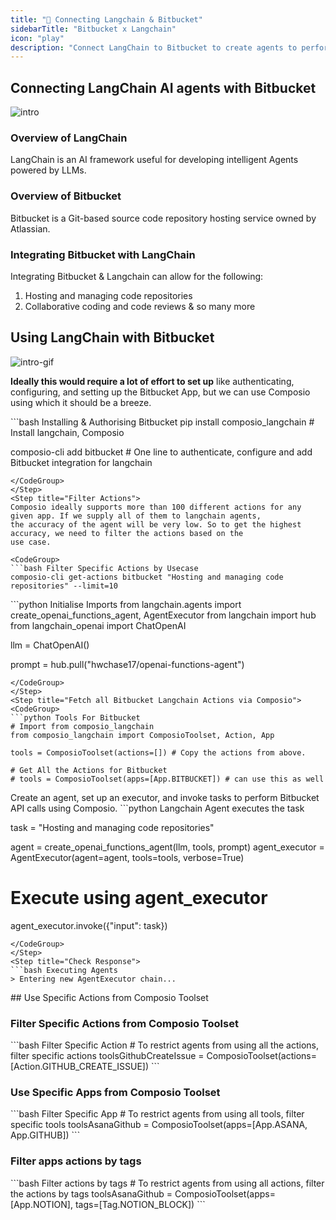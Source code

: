 ```yaml
---
title: "🚀 Connecting Langchain & Bitbucket"
sidebarTitle: "Bitbucket x Langchain"
icon: "play"
description: "Connect LangChain to Bitbucket to create agents to perform tasks using natural language"
---
```


## Connecting LangChain AI agents with Bitbucket
![intro](/media/intro.jpg)

### Overview of LangChain

LangChain is an AI framework useful for developing intelligent Agents powered by LLMs.

### Overview of Bitbucket

Bitbucket is a Git-based source code repository hosting service owned by Atlassian.

### Integrating Bitbucket with LangChain

Integrating Bitbucket & Langchain can allow for the following:

1. Hosting and managing code repositories
2. Collaborative coding and code reviews
& so many more

## Using LangChain with Bitbucket
![intro-gif](/media/intro.gif)
<Steps>
<Step title="Setting Up the Environment">

**Ideally this would require a lot of effort to set up** like authenticating, configuring, and setting up the Bitbucket App, but we can use Composio using which it should be a breeze.

<CodeGroup>
```bash Installing & Authorising Bitbucket
pip install composio_langchain # Install langchain, Composio 

composio-cli add bitbucket # One line to authenticate, configure and add Bitbucket integration for langchain
```
</CodeGroup>
</Step>
<Step title="Filter Actions">
Composio ideally supports more than 100 different actions for any given app. If we supply all of them to langchain agents, 
the accuracy of the agent will be very low. So to get the highest accuracy, we need to filter the actions based on the 
use case.

<CodeGroup>
```bash Filter Specific Actions by Usecase
composio-cli get-actions bitbucket "Hosting and managing code repositories" --limit=10
```
</CodeGroup>

</Step>
<Step title="Import Base Packages">

<CodeGroup>
```python Initialise Imports
from langchain.agents import create_openai_functions_agent, AgentExecutor
from langchain import hub
from langchain_openai import ChatOpenAI


llm = ChatOpenAI()

prompt = hub.pull("hwchase17/openai-functions-agent")
```
</CodeGroup>
</Step>
<Step title="Fetch all Bitbucket Langchain Actions via Composio">
<CodeGroup>
```python Tools For Bitbucket
# Import from composio_langchain
from composio_langchain import ComposioToolset, Action, App

tools = ComposioToolset(actions=[]) # Copy the actions from above. 

# Get All the Actions for Bitbucket
# tools = ComposioToolset(apps=[App.BITBUCKET]) # can use this as well
```
</CodeGroup>
</Step>
<Step title="Execute the Agent">
Create an agent, set up an executor, and invoke tasks to perform Bitbucket API calls using Composio. 
<CodeGroup>
```python Langchain Agent executes the task

task = "Hosting and managing code repositories"

agent = create_openai_functions_agent(llm, tools, prompt)
agent_executor = AgentExecutor(agent=agent, tools=tools, verbose=True)

# Execute using agent_executor
agent_executor.invoke({"input": task})
```
</CodeGroup>
</Step>
<Step title="Check Response">
```bash Executing Agents
> Entering new AgentExecutor chain...
```
</Step>
</Steps>
## Use Specific Actions from Composio Toolset

### Filter Specific Actions from Composio Toolset

<CodeGroup>
```bash Filter Specific Action
# To restrict agents from using all the actions, filter specific actions
toolsGithubCreateIssue = ComposioToolset(actions=[Action.GITHUB_CREATE_ISSUE])
```
</CodeGroup>

### Use Specific Apps from Composio Toolset
<CodeGroup>
```bash Filter Specific App
# To restrict agents from using all tools, filter specific tools
toolsAsanaGithub = ComposioToolset(apps=[App.ASANA, App.GITHUB])
```
</CodeGroup>

### Filter apps actions by tags 
<CodeGroup>
```bash Filter actions by tags
# To restrict agents from using all actions, filter the actions by tags
toolsAsanaGithub = ComposioToolset(apps=[App.NOTION], tags=[Tag.NOTION_BLOCK])
```
</CodeGroup>

